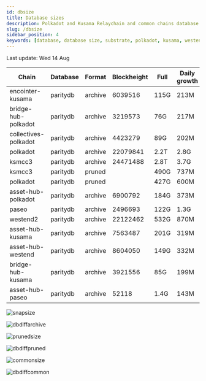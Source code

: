```yaml
---
id: dbsize
title: Database sizes
description: Polkadot and Kusama Relaychain and common chains database sizes
slug: /dbsize
sidebar_position: 4
keywords: [database, database size, substrate, polkadot, kusama, westend]
---
```



Last update: Wed 14 Aug

| Chain    | Database   | Format | Blockheight | Full         | Daily growth |
| ------------------------| ----------- | -------- | ------- | ---------- | ----- | 
| encointer-kusama | paritydb | archive | 6039516 | 115G | 213M |
| bridge-hub-polkadot | paritydb | archive | 3219573 | 76G | 217M |
| collectives-polkadot | paritydb | archive | 4423279 | 89G | 202M |
| polkadot | paritydb | archive | 22079841 | 2.2T | 2.8G |
| ksmcc3 | paritydb | archive | 24471488 | 2.8T | 3.7G |
| ksmcc3 | paritydb | pruned |  | 490G | 737M |
| polkadot | paritydb | pruned |  | 427G | 600M |
| asset-hub-polkadot | paritydb | archive | 6900792 | 184G | 373M |
| paseo | paritydb | archive | 2496693 | 122G | 1.3G |
| westend2 | paritydb | archive | 22122462 | 532G | 870M |
| asset-hub-kusama | paritydb | archive | 7563487 | 201G | 319M |
| asset-hub-westend | paritydb | archive | 8604050 | 149G | 332M |
| bridge-hub-kusama | paritydb | archive | 3921556 | 85G | 199M |
| asset-hub-paseo | paritydb | archive | 52118 | 1.4G | 143M |

![snapsize](/img/archivesize.png)

![dbdiffarchive](/img/dbdiffrelay.png)

![prunedsize](/img/prunedsize.png)

![dbdiffpruned](/img/dbdiffpruned.png)

![commonsize](/img/commonsize.png)

![dbdiffcommon](/img/dbdiffcommon.png)
